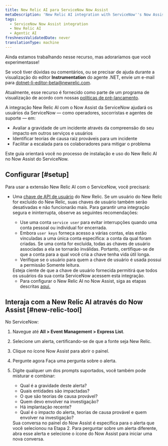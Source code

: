 ```yaml
---
title: New Relic AI para ServiceNow Now Assist
metaDescription: 'New Relic AI integration with ServiceNow''s Now Assist will assist ServiceNow users—such as operators, first responders, and support agents - in gauging the severity of an incident by understanding its impact on other services and users, identifying probable root cause theories for an incident, and facilitating escalation to collaborators to mitigate the issue.'
tags:
  - ServiceNow Now Assist integration
  - New Relic AI
  - Agentic AI
freshnessValidatedDate: never
translationType: machine
---
```


<Callout title="visualização">
  Ainda estamos trabalhando nesse recurso, mas adoraríamos que você experimentasse!

  Se você tiver dúvidas ou comentários, ou se precisar de ajuda durante a visualização do editor <DNT>**Instrumentation**</DNT> do agente .NET, envie um e-mail para [dotnet-li-editor-beta@newrelic.com](mailto:dotnet-li-editor-beta@newrelic.com).

  Atualmente, esse recurso é fornecido como parte de um programa de visualização de acordo com nossas [políticas de pré-lançamento](/docs/licenses/license-information/referenced-policies/new-relic-pre-release-policy).
</Callout>

A integração New Relic AI com o Now Assist da ServiceNow ajudará os usuários da ServiceNow — como operadores, socorristas e agentes de suporte — em:

* Avaliar a gravidade de um incidente através da compreensão do seu impacto em outros serviços e usuários
* Identificar teorias de causa raiz prováveis para um incidente
* Facilitar a escalada para os colaboradores para mitigar o problema

Este guia orientará você no processo de instalação e uso do New Relic AI no Now Assist do ServiceNow.

## Configurar [#setup]

Para usar a extensão New Relic AI com o ServiceNow, você precisará:

* Uma [chave de API de usuário](/docs/apis/intro-apis/new-relic-api-keys/#overview-keys) do New Relic. Se um usuário do New Relic for excluído do New Relic, suas chaves de usuário também serão desativadas e não funcionarão mais. Para garantir uma integração segura e ininterrupta, observe as seguintes recomendações:

  * Use uma conta `service user` para evitar interrupções quando uma conta pessoal ou individual for encerrada.
  * Embora `user keys` forneça acesso a várias contas, elas estão vinculadas a uma única conta específica: a conta da qual foram criadas. Se uma conta for excluída, todas as chaves de usuário associadas a ela se tornarão inválidas. Portanto, certifique-se de que a conta para a qual você cria a chave tenha vida útil longa.
  * Verifique se o usuário para quem a chave de usuário é usada possui a permissão Somente leitura.

  <Callout variant="tip" title="Observação">
    Esteja ciente de que a chave de usuário fornecida permitirá que todos os usuários da sua conta ServiceNow acessem esta integração.
  </Callout>

  * Para configurar o New Relic AI no Now Assist, siga as etapas descritas [aqui.](https://www.servicenow.com/docs/csh?topicname=now-assist-itom-use-aia.html&version=latest)

## Interaja com a New Relic AI através do Now Assist [#new-relic-tool]

No ServiceNow:

1. Navegue até <DNT>**All &gt; Event Management &gt; Express List**</DNT>.

2. Selecione um alerta, certificando-se de que a fonte seja New Relic.

3. Clique no ícone <DNT>Now Assist</DNT> para abrir o painel.

4. Pergunte agora Faça uma pergunta sobre o alerta.

5. Digite qualquer um dos prompts suportados, você também pode misturar e combinar:

   * Qual é a gravidade deste alerta?
   * Quais entidades são impactadas?
   * O que são teorias de causa provável?
   * Quem devo envolver na investigação?
   * Há implantação recente?
   * Qual é o impacto do alerta, teorias de causa provável e quem envolver na investigação?

   <Callout variant="tip" title="dica">
     Sua conversa no painel do Now Assist é específica para o alerta que você selecionou na Etapa 2. Para perguntar sobre um alerta diferente, abra esse alerta e selecione o ícone do Now Assist para iniciar uma nova conversa.
   </Callout>